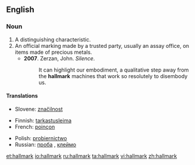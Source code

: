 ==English==

===Noun===
{{wikipedia}}
{{en-noun}}

# A distinguishing characteristic.
# An official marking made by a trusted party, usually an assay office, on items made of precious metals.
#* '''2007'''.  Zerzan, John.  ''Silence''.
#*: It can highlight our embodiment, a qualitative step away from the '''hallmark''' machines that work so resolutely to disembody us.

====Translations====
{{trans-top|a distinct characteristic}}
* Slovene: [[značilnost]]
{{trans-mid}}
{{trans-bottom}}

{{trans-top|an official marking}}
* Finnish: [[tarkastusleima]]
* French: [[poinçon]] {{m}}
{{trans-mid}}
* Polish: [[probiernictwo]] {{n}}
* Russian: [[проба]] {{f}}, [[клеймо]] {{n}}
{{trans-bottom}}

[[et:hallmark]]
[[io:hallmark]]
[[ru:hallmark]]
[[ta:hallmark]]
[[vi:hallmark]]
[[zh:hallmark]]